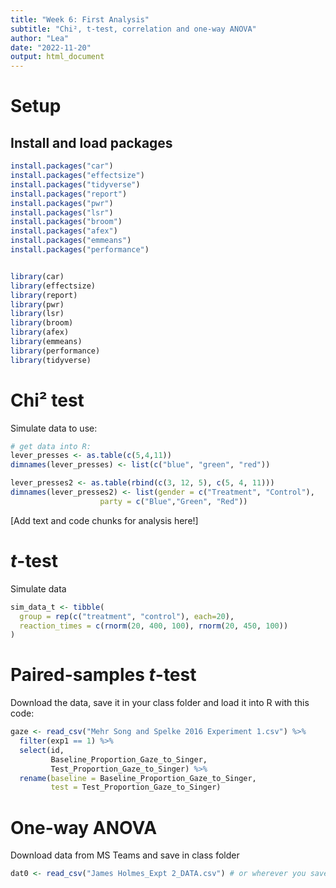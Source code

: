 ```yaml
---
title: "Week 6: First Analysis"
subtitle: "Chi², t-test, correlation and one-way ANOVA"
author: "Lea"
date: "2022-11-20"
output: html_document
---
```


# Setup

## Install and load packages

```r
install.packages("car")
install.packages("effectsize")
install.packages("tidyverse")
install.packages("report")
install.packages("pwr")
install.packages("lsr")
install.packages("broom")
install.packages("afex")
install.packages("emmeans")
install.packages("performance")


library(car)
library(effectsize)
library(report)
library(pwr)
library(lsr)
library(broom)
library(afex)
library(emmeans)
library(performance)
library(tidyverse)

```



# Chi² test

Simulate data to use:  

```r
# get data into R:
lever_presses <- as.table(c(5,4,11))
dimnames(lever_presses) <- list(c("blue", "green", "red"))

lever_presses2 <- as.table(rbind(c(3, 12, 5), c(5, 4, 11)))
dimnames(lever_presses2) <- list(gender = c("Treatment", "Control"),
                    party = c("Blue","Green", "Red"))

```

[Add text and code chunks for analysis here!]  

# *t*-test

Simulate data

```r
sim_data_t <- tibble(
  group = rep(c("treatment", "control"), each=20),
  reaction_times = c(rnorm(20, 400, 100), rnorm(20, 450, 100))
)
```


# Paired-samples *t*-test

Download the data, save it in your class folder and load it into R with this code:  
```r
gaze <- read_csv("Mehr Song and Spelke 2016 Experiment 1.csv") %>%
  filter(exp1 == 1) %>%
  select(id,
         Baseline_Proportion_Gaze_to_Singer,
         Test_Proportion_Gaze_to_Singer) %>%
  rename(baseline = Baseline_Proportion_Gaze_to_Singer,
         test = Test_Proportion_Gaze_to_Singer)
```

# One-way ANOVA

Download data from MS Teams and save in class folder  
```r

dat0 <- read_csv("James Holmes_Expt 2_DATA.csv") # or wherever you saved file
```

